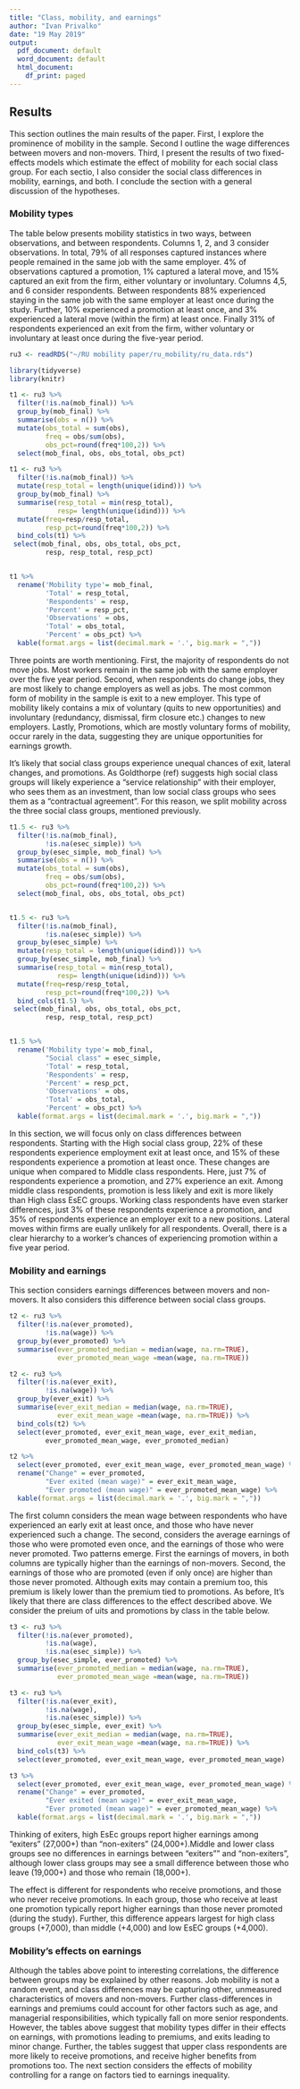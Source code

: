 ```yaml
---
title: "Class, mobility, and earnings"
author: "Ivan Privalko"
date: "19 May 2019"
output:
  pdf_document: default
  word_document: default
  html_document:
    df_print: paged
---
```


## Results

This section outlines the main results of the paper. First, I explore the prominence of mobility in the sample. Second I outline the wage differences between movers and non-movers. Third, I present the results of two fixed-effects models which estimate the effect of mobility for each social class group. For each sectio, I also consider the social class differences in mobility, earnings, and both. I conclude the section with a general discussion of the hypotheses.  

### Mobility types

The table below presents mobility statistics in two ways, between observations, and between respondents. Columns 1, 2, and 3 consider observations. In total, 79% of all responses captured instances where people remained in the same job with the same employer. 4% of observations captured a promotion, 1% captured a lateral move, and 15% captured an exit from the firm, either voluntary or involuntary. Columns 4,5, and 6 consider respondents. Between respondents 88% experienced staying in the same job with the same employer at least once during the study. Further, 10% experienced a promotion at least once, and 3% experienced a lateral move (within the firm) at least once. Finally 31% of respondents experienced an exit from the firm, wither voluntary or involuntary at least once during the five-year period. 

```r
ru3 <- readRDS("~/RU mobility paper/ru_mobility/ru_data.rds")

library(tidyverse)
library(knitr)

t1 <- ru3 %>%
  filter(!is.na(mob_final)) %>% 
  group_by(mob_final) %>% 
  summarise(obs = n()) %>% 
  mutate(obs_total = sum(obs),
         freq = obs/sum(obs),
         obs_pct=round(freq*100,2)) %>% 
  select(mob_final, obs, obs_total, obs_pct)

t1 <- ru3 %>% 
  filter(!is.na(mob_final)) %>%
  mutate(resp_total = length(unique(idind))) %>% 
  group_by(mob_final) %>% 
  summarise(resp_total = min(resp_total),
            resp= length(unique(idind))) %>%
  mutate(freq=resp/resp_total,
         resp_pct=round(freq*100,2)) %>% 
  bind_cols(t1) %>% 
 select(mob_final, obs, obs_total, obs_pct,
         resp, resp_total, resp_pct)


t1 %>% 
  rename('Mobility type'= mob_final,
         'Total' = resp_total,
         'Respondents' = resp,
         'Percent' = resp_pct,
         'Observations' = obs,
         'Total' = obs_total,
         'Percent' = obs_pct) %>%
  kable(format.args = list(decimal.mark = '.', big.mark = ","))

``` 

Three points are worth mentioning. First, the majority of respondents do not move jobs. Most workers remain in the same job with the same employer over the five year period. Second, when respondents do change jobs, they are most likely to change employers as well as jobs. The most common form of mobility in the sample is exit to a new employer. This type of mobility likely contains a mix of voluntary (quits to new opportunities) and involuntary (redundancy, dismissal, firm closure etc.) changes to new employers. Lastly, Promotions, which are mostly voluntary forms of mobility, occur rarely in the data, suggesting they are unique opportunities for earnings growth.

It's likely that social class groups experience unequal chances of exit, lateral changes, and promotions. As Goldthorpe (ref) suggests high social class groups will likely experience a "service relationship" with their employer, who sees them as an investment, than low social class groups who sees them as a "contractual agreement". For this reason, we split mobility across the three social class groups, mentioned previously. 


```r


t1.5 <- ru3 %>%
  filter(!is.na(mob_final),
         !is.na(esec_simple)) %>% 
  group_by(esec_simple, mob_final) %>% 
  summarise(obs = n()) %>% 
  mutate(obs_total = sum(obs),
         freq = obs/sum(obs),
         obs_pct=round(freq*100,2)) %>% 
  select(mob_final, obs, obs_total, obs_pct)


t1.5 <- ru3 %>% 
  filter(!is.na(mob_final),
         !is.na(esec_simple)) %>%
  group_by(esec_simple) %>% 
  mutate(resp_total = length(unique(idind))) %>% 
  group_by(esec_simple, mob_final) %>% 
  summarise(resp_total = min(resp_total),
            resp= length(unique(idind))) %>%
  mutate(freq=resp/resp_total,
         resp_pct=round(freq*100,2)) %>% 
  bind_cols(t1.5) %>% 
 select(mob_final, obs, obs_total, obs_pct,
         resp, resp_total, resp_pct)


t1.5 %>% 
  rename('Mobility type'= mob_final,
         "Social class" = esec_simple,
         'Total' = resp_total,
         'Respondents' = resp,
         'Percent' = resp_pct,
         'Observations' = obs,
         'Total' = obs_total,
         'Percent' = obs_pct) %>%
  kable(format.args = list(decimal.mark = '.', big.mark = ","))

``` 

In this section, we will focus only on class differences between respondents. Starting with the High social class group, 22% of these respondents experience employment exit at least once, and 15% of these respondents experience a promotion at least once. These changes are unique when compared to Middle class respondents. Here, just 7% of respondents experience a promotion, and 27% experience an exit. Among middle class respondents, promotion is less likely and exit is more likely than High class EsEC groups. Working class respondents have even starker differences, just 3% of these respondents experience a promotion, and 35% of respondents experience an employer exit to a new positions. Lateral moves within firms are eually unlikely for all respondents. Overall, there is a clear hierarchy to a worker's chances of experiencing promotion within a five year period. 

### Mobility and earnings

This section considers earnings differences between movers and non-movers. It also considers this difference between social class groups.  

```r

t2 <- ru3 %>%
  filter(!is.na(ever_promoted),
         !is.na(wage)) %>% 
  group_by(ever_promoted) %>% 
  summarise(ever_promoted_median = median(wage, na.rm=TRUE),
            ever_promoted_mean_wage =mean(wage, na.rm=TRUE)) 

t2 <- ru3 %>%
  filter(!is.na(ever_exit),
         !is.na(wage)) %>% 
  group_by(ever_exit) %>% 
  summarise(ever_exit_median = median(wage, na.rm=TRUE),
            ever_exit_mean_wage =mean(wage, na.rm=TRUE)) %>% 
  bind_cols(t2) %>% 
  select(ever_promoted, ever_exit_mean_wage, ever_exit_median,
         ever_promoted_mean_wage, ever_promoted_median)

t2 %>%
  select(ever_promoted, ever_exit_mean_wage, ever_promoted_mean_wage) %>%
  rename("Change" = ever_promoted,
         "Ever exited (mean wage)" = ever_exit_mean_wage,
         "Ever promoted (mean wage)" = ever_promoted_mean_wage) %>% 
  kable(format.args = list(decimal.mark = '.', big.mark = ","))

```

The first column considers the mean wage between respondents who have experienced an early exit at least once, and those who have never experienced such a change. The second, considers the average earnings of those who were promoted even once, and the earnings of those who were never promoted. Two patterns emerge. First the earnings of movers, in both columns are typically higher than the earnings of non-movers. Second, the earnings of those who are promoted (even if only once) are higher than those never promoted. Although exits may contain a premium too, this premium is likely lower than the premium tied to promotions. As before, It's likely that there are class differences to the effect described above. We consider the preium of uits and promotions by class in the table below. 



```r

t3 <- ru3 %>%
  filter(!is.na(ever_promoted),
         !is.na(wage),
         !is.na(esec_simple)) %>% 
  group_by(esec_simple, ever_promoted) %>% 
  summarise(ever_promoted_median = median(wage, na.rm=TRUE),
            ever_promoted_mean_wage =mean(wage, na.rm=TRUE)) 

t3 <- ru3 %>%
  filter(!is.na(ever_exit),
         !is.na(wage),
         !is.na(esec_simple)) %>% 
  group_by(esec_simple, ever_exit) %>% 
  summarise(ever_exit_median = median(wage, na.rm=TRUE),
            ever_exit_mean_wage =mean(wage, na.rm=TRUE)) %>% 
  bind_cols(t3) %>% 
  select(ever_promoted, ever_exit_mean_wage, ever_promoted_mean_wage)

t3 %>%
  select(ever_promoted, ever_exit_mean_wage, ever_promoted_mean_wage) %>%
  rename("Change" = ever_promoted,
         "Ever exited (mean wage)" = ever_exit_mean_wage,
         "Ever promoted (mean wage)" = ever_promoted_mean_wage) %>% 
  kable(format.args = list(decimal.mark = '.', big.mark = ","))

```

Thinking of exiters, high EsEc groups report higher earnings among "exiters" (27,000+) than "non-exiters" (24,000+).Middle and lower class groups see no differences in earnings between "exiters"" and "non-exiters", although lower class groups may see a small difference between those who leave (19,000+) and those who remain (18,000+). 

The effect is different for respondents who receive promotions, and those who never receive promotions. In each group, those who receive at least one promotion typically report higher earnings than those never promoted (during the study). Further, this difference appears largest for high class groups (+7,000), than middle (+4,000) and low EsEC groups (+4,000). 

### Mobility's effects on earnings

Although the tables above point to interesting correlations, the difference between groups may be explained by other reasons. Job mobility is not a random event, and class differences may be capturing other, unmeasured characteristics of movers and non-movers. Further class-differences in earnings and premiums could account for other factors such as age, and managerial responsibilities, which typically fall on more senior respondents. However, the tables above suggest that mobility types differ in their effects on earnings, with promotions leading to premiums, and exits leading to minor change. Further, the tables suggest that upper class respondents are more likely to receive promotions, and receive higher benefits from promotions too. The next section considers the effects of mobility controlling for a range on factors tied to earnings inequality. 